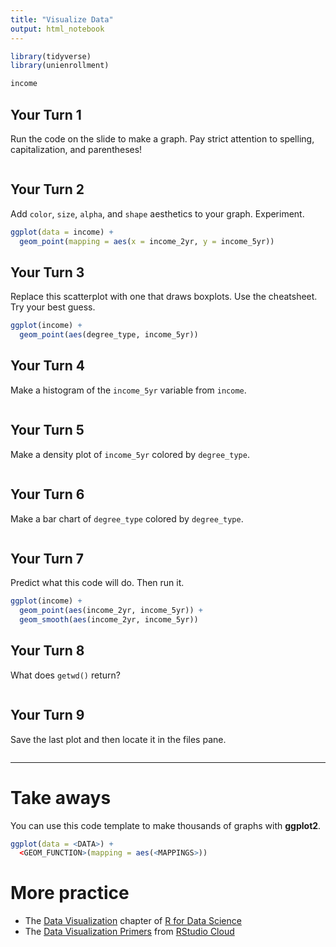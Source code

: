 ```yaml
---
title: "Visualize Data"
output: html_notebook
---
```


```r
library(tidyverse)
library(unienrollment)
```

```r
income
```


## Your Turn 1

Run the code on the slide to make a graph. Pay strict attention to spelling, capitalization, and parentheses!

```r

```

## Your Turn 2

Add `color`, `size`, `alpha`, and `shape` aesthetics to your graph. Experiment.  

```r
ggplot(data = income) +
  geom_point(mapping = aes(x = income_2yr, y = income_5yr))
```

## Your Turn 3

Replace this scatterplot with one that draws boxplots. Use the cheatsheet. Try your best guess.

```r
ggplot(income) + 
  geom_point(aes(degree_type, income_5yr))
```

## Your Turn 4

Make a histogram of the `income_5yr` variable from `income`.

```r

```

## Your Turn 5

Make a density plot of `income_5yr` colored by `degree_type`.

```r

```

## Your Turn 6

Make a bar chart of `degree_type` colored by `degree_type`.

```r

```

## Your Turn 7

Predict what this code will do. Then run it.

```r
ggplot(income) + 
  geom_point(aes(income_2yr, income_5yr)) +
  geom_smooth(aes(income_2yr, income_5yr))
```

## Your Turn 8

What does `getwd()` return?

```r

```

## Your Turn 9

Save the last plot and then locate it in the files pane.

```r

```

***

# Take aways

You can use this code template to make thousands of graphs with **ggplot2**.

```r
ggplot(data = <DATA>) +
  <GEOM_FUNCTION>(mapping = aes(<MAPPINGS>))
```

# More practice

- The [Data Visualization](https://r4ds.had.co.nz/data-visualisation.html) chapter of [R for Data Science](https://r4ds.had.co.nz/)
- The [Data Visualization Primers](https://rstudio.cloud/learn/primers/3) from [RStudio Cloud](http://rstudio.cloud)
